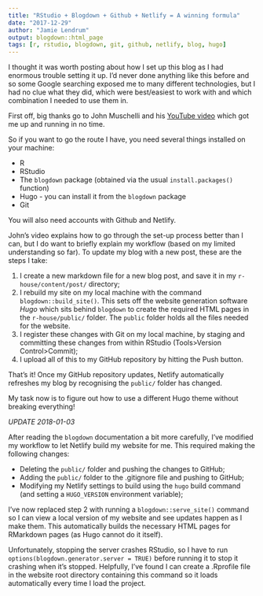 ```yaml
---
title: "RStudio + Blogdown + Github + Netlify = A winning formula"
date: "2017-12-29"
author: "Jamie Lendrum"
output: blogdown::html_page
tags: [r, rstudio, blogdown, git, github, netlify, blog, hugo]
---
```


I thought it was worth posting about how I set up this blog as I had enormous trouble setting it up. I'd never done anything like this before and so some Google searching exposed me to many different technologies, but I had no clue what they did, which were best/easiest to work with and which combination I needed to use them in.

First off, big thanks go to John Muschelli and his [YouTube video](https://www.youtube.com/watch?v=syWAKaj-4ck) which got me up and running in no time.

So if you want to go the route I have, you need several things installed on your machine:

* R
* RStudio
* The `blogdown` package (obtained via the usual `install.packages()` function)
* Hugo - you can install it from the `blogdown` package
* Git

You will also need accounts with Github and Netlify.

John's video explains how to go through the set-up process better than I can, but I do want to briefly explain my workflow (based on my limited understanding so far). To update my blog with a new post, these are the steps I take:

1. I create a new markdown file for a new blog post, and save it in my `r-house/content/post/` directory;
2. I rebuild my site on my local machine with the command `blogdown::build_site()`. This sets off the website generation software *Hugo* which sits behind `blogdown` to create the required HTML pages in the `r-house/public/` folder. The `public` folder holds all the files needed for the website.
3. I register these changes with Git on my local machine, by staging and committing these changes from within RStudio (Tools>Version Control>Commit);
4. I upload all of this to my GitHub repository by hitting the Push button.

That's it! Once my GitHub repository updates, Netlify automatically refreshes my blog by recognising the `public/` folder has changed.

My task now is to figure out how to use a different Hugo theme without breaking everything!

*UPDATE 2018-01-03*

After reading the `blogdown` documentation a bit more carefully, I've modified my workflow to let Netlify build my website for me. This required making the following changes:

* Deleting the `public/` folder and pushing the changes to GitHub; 
* Adding the `public/` folder to the .gitignore file and pushing to GitHub;
* Modifying my Netlify settings to build using the `hugo` build command (and setting a `HUGO_VERSION` environment variable);

I've now replaced step 2 with running a `blogdown::serve_site()` command so I can view a local version of my website and see updates happen as I make them. This automatically builds the necessary HTML pages for RMarkdown pages (as Hugo cannot do it itself).

Unfortunately, stopping the server crashes RStudio, so I have to run `options(blogdown.generator.server = TRUE)` before running it to stop it crashing when it's stopped. Helpfully, I've found I can create a .Rprofile file in the website root directory containing this command so it loads automatically every time I load the project.
